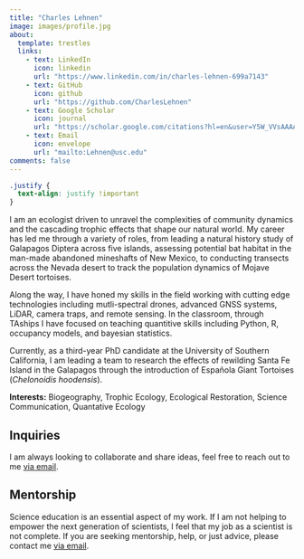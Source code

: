 ```yaml
---
title: "Charles Lehnen"
image: images/profile.jpg
about:
  template: trestles
  links:
    - text: LinkedIn
      icon: linkedin
      url: "https://www.linkedin.com/in/charles-lehnen-699a7143"
    - text: GitHub
      icon: github
      url: "https://github.com/CharlesLehnen"
    - text: Google Scholar
      icon: journal
      url: "https://scholar.google.com/citations?hl=en&user=Y5W_VVsAAAAJ"
    - text: Email
      icon: envelope
      url: "mailto:Lehnen@usc.edu"
comments: false
---
```


```css
.justify {
  text-align: justify !important
}
```

::: {.column-page .justify}

I am an ecologist driven to unravel the complexities of community dynamics and the cascading trophic effects that shape our natural world. 
My career has led me through a variety of roles, from leading a natural history study of Galapagos Diptera across five islands, assessing potential bat habitat in the man-made abandoned mineshafts of New Mexico, to conducting transects across the Nevada desert to track the population dynamics of Mojave Desert tortoises.

Along the way, I have honed my skills in the field working with cutting edge technologies including mutli-spectral drones, advanced GNSS systems, LiDAR, camera traps, and remote sensing. 
In the classroom, through TAships I have focused on teaching quantitive skills including Python, R, occupancy models, and bayesian statistics. 

Currently, as a third-year PhD candidate at the University of Southern California, I am leading a team to research the effects of rewilding Santa Fe Island in the Galapagos through the introduction of Española Giant Tortoises (*Chelonoidis hoodensis*).

**Interests:** Biogeography, Trophic Ecology, Ecological Restoration, Science Communication, Quantative Ecology 


## Inquiries
I am always looking to collaborate and share ideas, feel free to reach out to me [via email](mailto:lehnen@usc.edu).

## Mentorship
Science education is an essential aspect of my work. If I am not helping to empower the next generation of scientists, I feel that my job as a scientist is not complete. If you are seeking mentorship, help, or just advice, please contact me [via email](mailto:Lehnen@usc.edu).


:::



